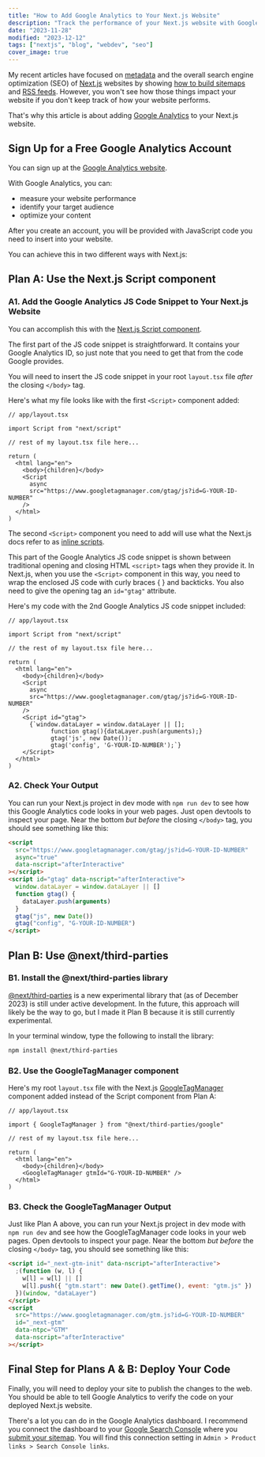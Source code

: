 ```yaml
---
title: "How to Add Google Analytics to Your Next.js Website"
description: "Track the performance of your Next.js website with Google Analytics in a few simple steps."
date: "2023-11-28"
modified: "2023-12-12"
tags: ["nextjs", "blog", "webdev", "seo"]
cover_image: true
---
```


<CustomImage
  src="https://raw.githubusercontent.com/Codefreyy/blog-posts/main/images/me.jpeg"
  alt="me"
/>

My recent articles have focused on [metadata](https://www.davegray.codes/posts/nextjs-ordering-merging-metadata) and the overall search engine optimization (SEO) of [Next.js](https://nextjs.org/) websites by showing [how to build sitemaps](https://www.davegray.codes/posts/nextjs-how-to-build-sitemap-robots-txt) and [RSS feeds](https://www.davegray.codes/posts/nextjs-how-to-build-an-rss-feed). However, you won't see how those things impact your website if you don't keep track of how your website performs.

That's why this article is about adding [Google Analytics](https://analytics.google.com/) to your Next.js website.

## Sign Up for a Free Google Analytics Account

You can sign up at the [Google Analytics website](https://marketingplatform.google.com/about/analytics/).

With Google Analytics, you can:

- measure your website performance
- identify your target audience
- optimize your content

After you create an account, you will be provided with JavaScript code you need to insert into your website.

You can achieve this in two different ways with Next.js:

## Plan A: Use the Next.js Script component

### A1. Add the Google Analytics JS Code Snippet to Your Next.js Website

You can accomplish this with the [Next.js Script component](https://nextjs.org/docs/app/api-reference/components/script).

The first part of the JS code snippet is straightforward. It contains your Google Analytics ID, so just note that you need to get that from the code Google provides.

You will need to insert the JS code snippet in your root `layout.tsx` file _after_ the closing `</body>` tag.

Here's what my file looks like with the first `<Script>` component added:

```tsx
// app/layout.tsx

import Script from "next/script"

// rest of my layout.tsx file here...

return (
  <html lang="en">
    <body>{children}</body>
    <Script
      async
      src="https://www.googletagmanager.com/gtag/js?id=G-YOUR-ID-NUMBER"
    />
  </html>
)
```

The second `<Script>` component you need to add will use what the Next.js docs refer to as [inline scripts](https://nextjs.org/docs/app/building-your-application/optimizing/scripts#inline-scripts).

This part of the Google Analytics JS code snippet is shown between traditional opening and closing HTML `<script>` tags when they provide it. In Next.js, when you use the `<Script>` component in this way, you need to wrap the enclosed JS code with curly braces { } and backticks. You also need to give the opening tag an `id="gtag"` attribute.

Here's my code with the 2nd Google Analytics JS code snippet included:

```tsx
// app/layout.tsx

import Script from "next/script"

// the rest of my layout.tsx file here...

return (
  <html lang="en">
    <body>{children}</body>
    <Script
      async
      src="https://www.googletagmanager.com/gtag/js?id=G-YOUR-ID-NUMBER"
    />
    <Script id="gtag">
      {`window.dataLayer = window.dataLayer || [];
            function gtag(){dataLayer.push(arguments);}
            gtag('js', new Date());
            gtag('config', 'G-YOUR-ID-NUMBER');`}
    </Script>
  </html>
)
```

### A2. Check Your Output

You can run your Next.js project in dev mode with `npm run dev` to see how this Google Analytics code looks in your web pages. Just open devtools to inspect your page. Near the bottom _but before_ the closing `</body>` tag, you should see something like this:

```html
<script
  src="https://www.googletagmanager.com/gtag/js?id=G-YOUR-ID-NUMBER"
  async="true"
  data-nscript="afterInteractive"
></script>
<script id="gtag" data-nscript="afterInteractive">
  window.dataLayer = window.dataLayer || []
  function gtag() {
    dataLayer.push(arguments)
  }
  gtag("js", new Date())
  gtag("config", "G-YOUR-ID-NUMBER")
</script>
```

## Plan B: Use @next/third-parties

### B1. Install the @next/third-parties library

[@next/third-parties](https://nextjs.org/docs/app/building-your-application/optimizing/third-party-libraries) is a new experimental library that (as of December 2023) is still under active development. In the future, this approach will likely be the way to go, but I made it Plan B because it is still currently experimental.

In your terminal window, type the following to install the library:

```bash
npm install @next/third-parties
```

### B2. Use the GoogleTagManager component

Here's my root `layout.tsx` file with the Next.js [GoogleTagManager](https://nextjs.org/docs/app/building-your-application/optimizing/third-party-libraries#google-tag-manager) component added instead of the Script component from Plan A:

```tsx
// app/layout.tsx

import { GoogleTagManager } from "@next/third-parties/google"

// rest of my layout.tsx file here...

return (
  <html lang="en">
    <body>{children}</body>
    <GoogleTagManager gtmId="G-YOUR-ID-NUMBER" />
  </html>
)
```

### B3. Check the GoogleTagManager Output

Just like Plan A above, you can run your Next.js project in dev mode with `npm run dev` and see how the GoogleTagManager code looks in your web pages. Open devtools to inspect your page. Near the bottom _but before_ the closing `</body>` tag, you should see something like this:

```html
<script id="_next-gtm-init" data-nscript="afterInteractive">
  ;(function (w, l) {
    w[l] = w[l] || []
    w[l].push({ "gtm.start": new Date().getTime(), event: "gtm.js" })
  })(window, "dataLayer")
</script>
<script
  src="https://www.googletagmanager.com/gtm.js?id=G-YOUR-ID-NUMBER"
  id="_next-gtm"
  data-ntpc="GTM"
  data-nscript="afterInteractive"
></script>
```

## Final Step for Plans A & B: Deploy Your Code

Finally, you will need to deploy your site to publish the changes to the web. You should be able to tell Google Analytics to verify the code on your deployed Next.js website.

There's a lot you can do in the Google Analytics dashboard. I recommend you connect the dashboard to your [Google Search Console](https://search.google.com/search-console/about) where you [submit your sitemap](https://www.davegray.codes/posts/nextjs-how-to-submit-your-sitemap). You will find this connection setting in `Admin > Product links > Search Console links`.
